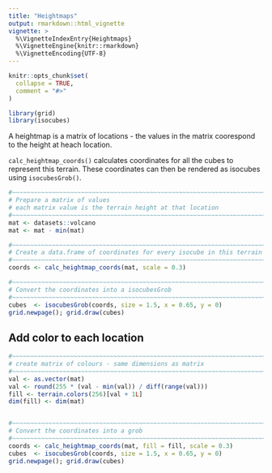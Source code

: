```yaml
---
title: "Heightmaps"
output: rmarkdown::html_vignette
vignette: >
  %\VignetteIndexEntry{Heightmaps}
  %\VignetteEngine{knitr::rmarkdown}
  %\VignetteEncoding{UTF-8}
---
```


```r
knitr::opts_chunk$set(
  collapse = TRUE,
  comment = "#>"
)
```

```r
library(grid)
library(isocubes)
```

A heightmap is a matrix of locations - the values in the matrix coorespond 
to the height at heach location.

`calc_heightmap_coords()` calculates coordinates for all the cubes to represent
this terrain.  These coordinates can then be rendered as isocubes using
`isocubesGrob()`.

```r
#~~~~~~~~~~~~~~~~~~~~~~~~~~~~~~~~~~~~~~~~~~~~~~~~~~~~~~~~~~~~~~~~~~~~~~~~~~~~~
# Prepare a matrix of values
# each matrix value is the terrain height at that location
#~~~~~~~~~~~~~~~~~~~~~~~~~~~~~~~~~~~~~~~~~~~~~~~~~~~~~~~~~~~~~~~~~~~~~~~~~~~~~
mat <- datasets::volcano
mat <- mat - min(mat)

#~~~~~~~~~~~~~~~~~~~~~~~~~~~~~~~~~~~~~~~~~~~~~~~~~~~~~~~~~~~~~~~~~~~~~~~~~~~~~
# Create a data.frame of coordinates for every isocube in this terrain
#~~~~~~~~~~~~~~~~~~~~~~~~~~~~~~~~~~~~~~~~~~~~~~~~~~~~~~~~~~~~~~~~~~~~~~~~~~~~~
coords <- calc_heightmap_coords(mat, scale = 0.3)

#~~~~~~~~~~~~~~~~~~~~~~~~~~~~~~~~~~~~~~~~~~~~~~~~~~~~~~~~~~~~~~~~~~~~~~~~~~~~~
# Convert the coordinates into a isocubesGrob
#~~~~~~~~~~~~~~~~~~~~~~~~~~~~~~~~~~~~~~~~~~~~~~~~~~~~~~~~~~~~~~~~~~~~~~~~~~~~~
cubes  <- isocubesGrob(coords, size = 1.5, x = 0.65, y = 0)
grid.newpage(); grid.draw(cubes)
```


## Add color to each location

```r
#~~~~~~~~~~~~~~~~~~~~~~~~~~~~~~~~~~~~~~~~~~~~~~~~~~~~~~~~~~~~~~~~~~~~~~~~~~~~~
# create matrix of colours - same dimensions as matrix
#~~~~~~~~~~~~~~~~~~~~~~~~~~~~~~~~~~~~~~~~~~~~~~~~~~~~~~~~~~~~~~~~~~~~~~~~~~~~~
val <- as.vector(mat)
val <- round(255 * (val - min(val)) / diff(range(val)))
fill <- terrain.colors(256)[val + 1L]
dim(fill) <- dim(mat) 


#~~~~~~~~~~~~~~~~~~~~~~~~~~~~~~~~~~~~~~~~~~~~~~~~~~~~~~~~~~~~~~~~~~~~~~~~~~~~~
# Convert the coordinates into a grob
#~~~~~~~~~~~~~~~~~~~~~~~~~~~~~~~~~~~~~~~~~~~~~~~~~~~~~~~~~~~~~~~~~~~~~~~~~~~~~
coords <- calc_heightmap_coords(mat, fill = fill, scale = 0.3)
cubes  <- isocubesGrob(coords, size = 1.5, x = 0.65, y = 0)
grid.newpage(); grid.draw(cubes)
```







